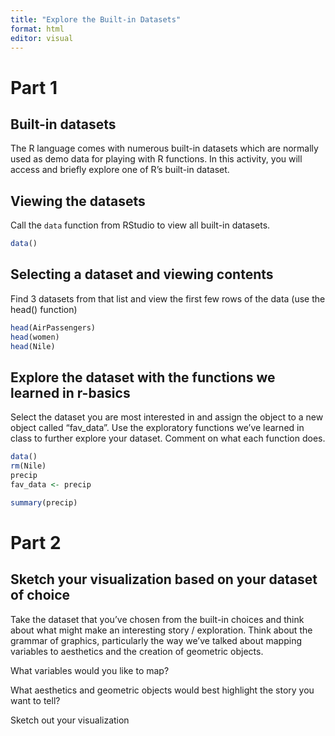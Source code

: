 ```yaml
---
title: "Explore the Built-in Datasets"
format: html
editor: visual
---
```


# Part 1

## Built-in datasets

The R language comes with numerous built-in datasets which are normally used as demo data for playing with R functions. In this activity, you will access and briefly explore one of R's built-in dataset.

## Viewing the datasets

Call the `data` function from RStudio to view all built-in datasets.

```r
data()
```

## Selecting a dataset and viewing contents

Find 3 datasets from that list and view the first few rows of the data (use the head() function)

```r
head(AirPassengers)
head(women)
head(Nile)
```

## Explore the dataset with the functions we learned in r-basics

Select the dataset you are most interested in and assign the object to a new object called "fav_data". Use the exploratory functions we've learned in class to further explore your dataset. Comment on what each function does.

```r
data()
rm(Nile)
precip
fav_data <- precip

summary(precip)
```

# Part 2

## Sketch your visualization based on your dataset of choice

Take the dataset that you've chosen from the built-in choices and think about what might make an interesting story / exploration. Think about the grammar of graphics, particularly the way we've talked about mapping variables to aesthetics and the creation of geometric objects.

What variables would you like to map?

What aesthetics and geometric objects would best highlight the story you want to tell?

Sketch out your visualization
